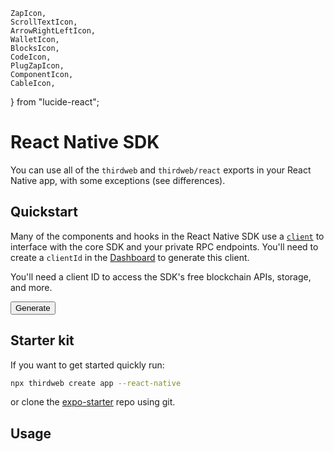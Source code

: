 	ZapIcon,
	ScrollTextIcon,
	ArrowRightLeftIcon,
	WalletIcon,
	BlocksIcon,
	CodeIcon,
	PlugZapIcon,
	ComponentIcon,
	CableIcon,
} from "lucide-react";

# React Native SDK

You can use all of the `thirdweb` and `thirdweb/react` exports in your React Native app, with some exceptions (see differences).

## Quickstart

Many of the components and hooks in the React Native SDK use a [`client`](/typescript/v5/core/client) to interface with the core SDK and your private RPC endpoints. You'll need to create a `clientId` in the [Dashboard](https://thirdweb.com/create-api-key) to generate this client.

<Stack>

<ArticleIconCard
	title="Getting started"
	icon={ZapIcon}
	href="/react-native/v5/installation"
	description="Get started with the React Native SDK"
/>

<ArticleIconCard
	title="Differences from React"
	icon={ComponentIcon}
	href="/react-native/v5/differences"
	description="Get to know the differences between React and React Native usage"
/>

<Callout variant="info" title="Have you generated a client ID?">
	<div className="flex flex-col gap-4 items-start">
	<p>
		You'll need a client ID to access the SDK's free blockchain APIs, storage, and more.
	</p>
	<Button variant='outline' asChild>
			<Link href="https://thirdweb.com/create-api-key" target="_blank"> Generate </Link>
	</Button>
	</div>
</Callout>

## Starter kit

If you want to get started quickly run:

```bash
npx thirdweb create app --react-native
```

or clone the [expo-starter](https://github.com/thirdweb-dev/expo-starter) repo using git.

<GithubTemplateCard
	title="Expo + thirdweb starter repo"
	descrption="A starter template for using the thirdweb package in a React Native app"
	href="https://github.com/thirdweb-dev/expo-starter"
/>


## Usage

<ArticleIconCard
	title="TypeScript"
	icon={TypeScriptIcon}
	href="/typescript/v5/client"
	description="Follow the TypeScript docs for functions and types"
/>

<ArticleIconCard
	title="React"
	icon={ReactIcon}
	href="/react/v5"
	description="Follow the React docs for hooks, providers and components"
/>

</Stack>

